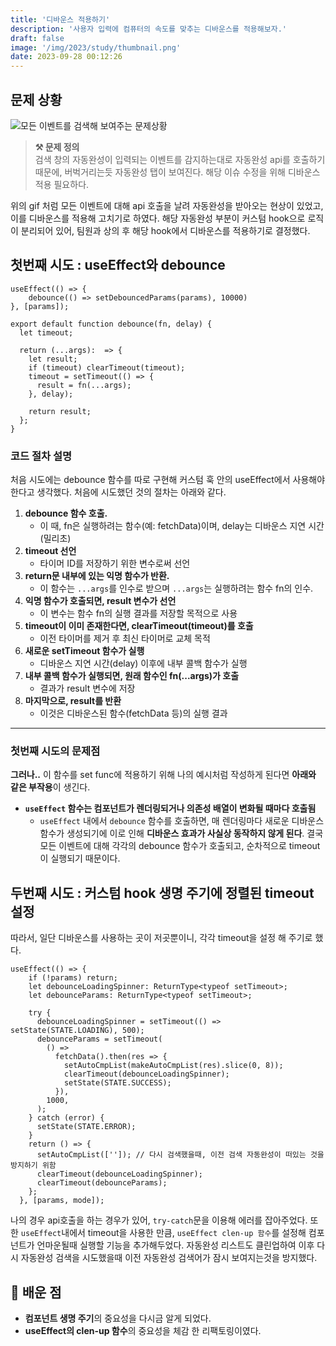 ```yaml
---
title: '디바운스 적용하기'
description: '사용자 입력에 컴퓨터의 속도를 맞추는 디바운스를 적용해보자.'
draft: false
image: '/img/2023/study/thumbnail.png'
date: 2023-09-28 00:12:26
---
```


## 문제 상황

![모든 이벤트를 검색해 보여주는 문제상황](/posts/debounce/gif.gif)

> **⚒️ 문제 정의** <br />
> 검색 창의 자동완성이 입력되는 이벤트를 감지하는대로 자동완성 api를 호출하기 때문에, 버벅거리는듯 자동완성 탭이 보여진다. 해당 이슈 수정을 위해 디바운스 적용 필요하다.

 위의 gif 처럼 모든 이벤트에 대해 api 호출을 날려 자동완성을 받아오는 현상이 있었고, 이를 디바운스를 적용해 고치기로 하였다. 해당 자동완성 부분이 커스텀 hook으로 로직이 분리되어 있어, 팀원과 상의 후 해당 hook에서 디바운스를 적용하기로 결정했다.

## 첫번째 시도 : useEffect와 debounce
```tsx caption="useEffect안에서 적용된 debounce"
useEffect(() => {
	debounce(() => setDebouncedParams(params), 10000)
}, [params]);
```

```tsx caption="debounce 구현 코드"
export default function debounce(fn, delay) {
  let timeout;

  return (...args):  => {
    let result;
    if (timeout) clearTimeout(timeout);
    timeout = setTimeout(() => {
      result = fn(...args);
    }, delay);

    return result;
  };
}
```

### 코드 절차 설명

처음 시도에는 debounce 함수를 따로 구현해 커스텀 훅 안의 useEffect에서 사용해야 한다고 생각했다. 처음에 시도했던 것의 절차는 아래와 같다.

1. **debounce 함수 호출.**
	- 이 때, fn은 실행하려는 함수(예: fetchData)이며, delay는 디바운스 지연 시간(밀리초)
2. **timeout 선언**
	- 타이머 ID를 저장하기 위한 변수로써 선언
3. **return문 내부에 있는 익명 함수가 반환.**
	- 이 함수는 `...args`를 인수로 받으며 `...args`는 실행하려는 함수 fn의 인수.
4. **익명 함수가 호출되면, result 변수가 선언**
	- 이 변수는 함수 fn의 실행 결과를 저장할 목적으로 사용
5. **timeout이 이미 존재한다면, clearTimeout(timeout)를 호출**
	- 이전 타이머를 제거 후 최신 타이머로 교체 목적
6. **새로운 setTimeout 함수가 실행**
	- 디바운스 지연 시간(delay) 이후에 내부 콜백 함수가 실행
7. **내부 콜백 함수가 실행되면, 원래 함수인 fn(...args)가 호출**
	- 결과가 result 변수에 저장
8. **마지막으로, result를 반환**
	- 이것은 디바운스된 함수(fetchData 등)의 실행 결과

---

### 첫번째 시도의 문제점

**그러나..** 이 함수를 set func에 적용하기 위해 나의 예시처럼 작성하게 된다면 **아래와 같은 부작용**이 생긴다.

-  **`useEffect` 함수는 컴포넌트가 렌더링되거나 의존성 배열이 변화될 때마다 호출됨**
	- `useEffect` 내에서 `debounce` 함수를 호출하면, 매 렌더링마다 새로운 디바운스 함수가 생성되기에 이로 인해 **디바운스 효과가 사실상 동작하지 않게 된다**. 결국 모든 이벤트에 대해 각각의 debounce 함수가 호출되고, 순차적으로 timeout이 실행되기 때문이다.

## 두번째 시도 : 커스텀 hook 생명 주기에 정렬된 timeout 설정

따라서, 일단 디바운스를 사용하는 곳이 저곳뿐이니, 각각 timeout을 설정 해 주기로 했다.

```tsx caption="debounce 구현 코드"
useEffect(() => {
    if (!params) return;
    let debounceLoadingSpinner: ReturnType<typeof setTimeout>;
    let debounceParams: ReturnType<typeof setTimeout>;

    try {
      debounceLoadingSpinner = setTimeout(() => setState(STATE.LOADING), 500);
      debounceParams = setTimeout(
        () =>
          fetchData().then(res => {
            setAutoCmpList(makeAutoCmpList(res).slice(0, 8));
            clearTimeout(debounceLoadingSpinner);
            setState(STATE.SUCCESS);
          }),
        1000,
      );
    } catch (error) {
      setState(STATE.ERROR);
    }
    return () => {
      setAutoCmpList(['']); // 다시 검색했을때, 이전 검색 자동완성이 떠있는 것을 방지하기 위함
      clearTimeout(debounceLoadingSpinner);
      clearTimeout(debounceParams);
    };
  }, [params, mode]);
```

나의 경우 api호출을 하는 경우가 있어, `try-catch`문을 이용해 에러를 잡아주었다. 또한 `useEffect`내에서 timeout을 사용한 만큼, `useEffect clen-up 함수`를 설정해 컴포넌트가 언마운될때 실행할 기능을 추가해두었다. 자동완성 리스트도 클린업하여 이후 다시 자동완성 검색을 시도했을때 이전 자동완성 검색어가 잠시 보여지는것을 방지했다.

## 📝 배운 점

- **컴포넌트 생명 주기**의 중요성을 다시금 알게 되었다.
- **useEffect의 clen-up 함수**의 중요성을 체감 한 리팩토링이였다.